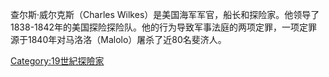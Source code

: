 {{Multiple issues|
{{Unreferenced|time=2020-09-19T14:34:57+00:00}}
{{Expert needed|subject=历史|time=2020-09-19T14:38:58+00:00}}
{{expand English|time=2022-05-08T05:21:32+00:00}}

}}
{{Infobox person
 |abovestyle    = {{WPMILHIST Infobox style|header_raw}}
 |name          = {{resize|120%|查尔斯·威尔克斯}}
 |image         = Charles-Wilkes.jpg
 |image_size    = 220px
 |birth_date    = {{dob|1798|4|3}}
 |birth_place   = [[纽约市|纽约市]]
 |death_date    = {{nowr|{{dda|1877|2|8|1798|4|3}}}}
 |death_place   = [[华盛顿哥伦比亚特区|华盛顿哥伦比亚特区]]
 |known_for     = {{ubl|[[United_States_Exploring_Expedition|US Exploring Expedition]]|[[Trent_Affair|''Trent'' Affair]]}}
 |module        = {{Infobox military person|embed=yes|embed_title= 
 |allegiance    = {{flag|United States}}
 |branch        = [[美國海軍|美國海軍]]|branch_label=Branch
 |serviceyears  = 1818–1866|serviceyears_label=Years
 |rank          = [[Rear_Admiral_(United_States)|Rear Admiral]]
 |commands      = {{ubl|{{USS|San Jacinto|1850|6}}|{{USS|Wachusett|1861|6}}|{{USS|Tioga|1862|6}}|{{USS|Sonoma|1862|6}}}}
 |battles       = [[南北战争|南北战争]]|battles_label=战役 }}
 |signature     = Charles Wilkes signature.png
}}

查尔斯·威尔克斯（Charles Wilkes）是美国海军军官，船长和探险家。他领导了1838-1842年的美国探险探险队。他的行为导致军事法庭的两项定罪，一项定罪源于1840年对马洛洛（Malolo）屠杀了近80名斐济人。

[[Category:19世紀探險家|Category:19世紀探險家]]